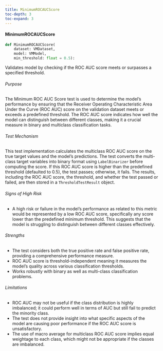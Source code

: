 ```yaml
---
title: MinimumROCAUCScore
toc-depth: 3
toc-expand: 3
---
```







#### MinimumROCAUCScore

```python
def MinimumROCAUCScore(
    dataset: VMDataset,
    model: VMModel,
    min_threshold: float = 0.5):
```

Validates model by checking if the ROC AUC score meets or surpasses a specified threshold.

###### Purpose

The Minimum ROC AUC Score test is used to determine the model's performance by ensuring that the Receiver Operating
Characteristic Area Under the Curve (ROC AUC) score on the validation dataset meets or exceeds a predefined
threshold. The ROC AUC score indicates how well the model can distinguish between different classes, making it a
crucial measure in binary and multiclass classification tasks.

###### Test Mechanism

This test implementation calculates the multiclass ROC AUC score on the true target values and the model's
predictions. The test converts the multi-class target variables into binary format using `LabelBinarizer` before
computing the score. If this ROC AUC score is higher than the predefined threshold (defaulted to 0.5), the test
passes; otherwise, it fails. The results, including the ROC AUC score, the threshold, and whether the test passed
or failed, are then stored in a `ThresholdTestResult` object.

###### Signs of High Risk

- A high risk or failure in the model's performance as related to this metric would be represented by a low ROC AUC
score, specifically any score lower than the predefined minimum threshold. This suggests that the model is
struggling to distinguish between different classes effectively.

###### Strengths

- The test considers both the true positive rate and false positive rate, providing a comprehensive performance
measure.
- ROC AUC score is threshold-independent meaning it measures the model's quality across various classification
thresholds.
- Works robustly with binary as well as multi-class classification problems.

###### Limitations

- ROC AUC may not be useful if the class distribution is highly imbalanced; it could perform well in terms of AUC
but still fail to predict the minority class.
- The test does not provide insight into what specific aspects of the model are causing poor performance if the ROC
AUC score is unsatisfactory.
- The use of macro average for multiclass ROC AUC score implies equal weightage to each class, which might not be
appropriate if the classes are imbalanced.




 